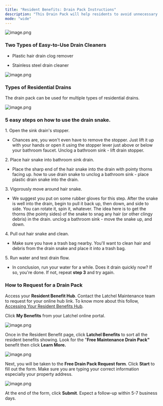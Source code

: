```yaml
---
title: "Resident Benefits: Drain Pack Instructions"
description: "This Drain Pack will help residents to avoid unnecessary drain clog fees."
mode: "wide"
---
```


<Frame>
  <img src="/images/rtaImage-1-4.jpg" alt="image.png" />
</Frame>

### **Two Types of Easy-to-Use Drain Cleaners**

* Plastic hair drain clog remover

* Stainless steel drain cleaner

<Frame>
  <img src="/images/rtaImage-1-5.jpg" alt="image.png" />
</Frame>

### **Types of Residential Drains**

The drain pack can be used for multiple types of residential drains.

<Frame>
  <img src="/images/rtaImage-1-6.jpg" alt="image.png" />
</Frame>

### **5 easy steps on how to use the drain snake.**

1\. Open the sink drain's stopper.

* Chances are, you won't even have to remove the stopper. Just lift it up with your hands or open it using the stopper lever just above or below your bathroom faucet. Unclog a bathroom sink - lift drain stopper.

2\. Place hair snake into bathroom sink drain.

* Place the sharp end of the hair snake into the drain with pointy thorns facing up. how to use drain snake to unclog a bathroom sink - place plastic drain snake into the drain.

3\. Vigorously move around hair snake.

* We suggest you put on some rubber gloves for this step. After the snake is well into the drain, begin to pull it back up, then down, and side to side. You can rotate it, spin it, whatever. The idea here is to get the thorns (the pointy sides) of the snake to snag any hair (or other clingy debris) in the drain. unclog a bathroom sink - move the snake up, and down.

4\. Pull out hair snake and clean.

* Make sure you have a trash bag nearby. You'll want to clean hair and debris from the drain snake and place it into a trash bag.

5\. Run water and test drain flow.

* In conclusion, run your water for a while. Does it drain quickly now? If so, you're done. If not, repeat **step 3** and try again.

### **How to Request for a Drain Pack**

Access your **Resident Benefit Hub**. Contact the Latchel Maintenance team to request for your online hub link. To know more about this follow, [Accessing Your Resident Benefits Hub](/s/topic/0TO5e000000h9wrGAA/Accessing-Your-Resident-Benefits-Hub).

Click **My Benefits** from your Latchel online portal.

<Frame>
  <img src="/images/rtaImage-1-7.jpg" alt="image.png" />
</Frame>

Once in the Resident Benefit page, click **Latchel Benefits** to sort all the resident benefits showing. Look for the "**Free Maintenance Drain Pack"** benefit then click **Learn More.**

<Frame>
  <img src="/images/rtaImage-1-8.jpg" alt="image.png" />
</Frame>

Next, you will be taken to the **Free Drain Pack Request form**. Click **Start** to fill out the form. Make sure you are typing your correct information especially your property address.

<Frame>
  <img src="/images/rtaImage-1-9.jpg" alt="image.png" />
</Frame>

At the end of the form, click **Submit**. Expect a follow-up within 5-7 business days.